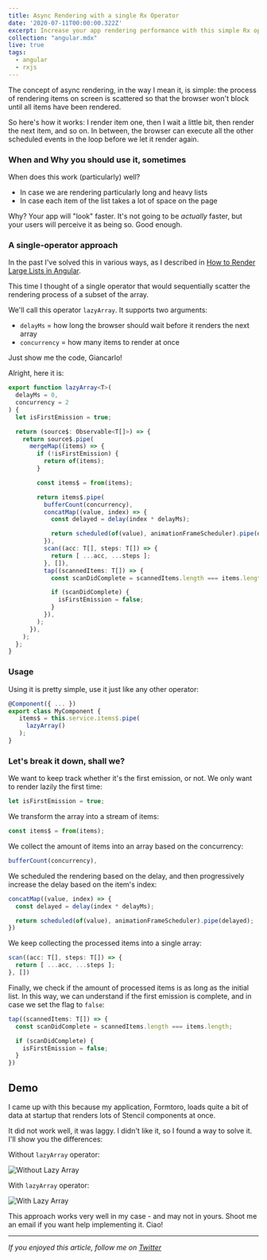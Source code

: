 ```yaml
---
title: Async Rendering with a single Rx Operator
date: '2020-07-11T00:00:00.322Z'
excerpt: Increase your app rendering performance with this simple Rx operator
collection: "angular.mdx"
live: true
tags:
  - angular
  - rxjs
---
```


The concept of async rendering, in the way I mean it, is simple: the process of rendering items on screen is scattered so that the browser won't block until all items have been rendered.

So here's how it works: I render item one, then I wait a little bit, then render the next item, and so on. In between, the browser can execute all the other scheduled events in the loop before we let it render again.

### When and Why you should use it, sometimes

When does this work (particularly) well?

- In case we are rendering particularly long and heavy lists
- In case each item of the list takes a lot of space on the page

Why? Your app will "look" faster. It's not going to be *actually* faster, but your users will perceive it as being so. Good enough.

### A single-operator approach

In the past I've solved this in various ways, as I described in [How to Render Large Lists in Angular](https://blog.bitsrc.io/3-ways-to-render-large-lists-in-angular-9f4dcb9b65).

This time I thought of a single operator that would sequentially scatter the rendering process of a subset of the array.

We'll call this operator `lazyArray`. It supports two arguments:

- `delayMs` = how long the browser should wait before it renders the next array
- `concurrency` = how many items to render at once

Just show me the code, Giancarlo!

Alright, here it is:

```typescript
export function lazyArray<T>(
  delayMs = 0,
  concurrency = 2
) {
  let isFirstEmission = true;

  return (source$: Observable<T[]>) => {
    return source$.pipe(
      mergeMap((items) => {
        if (!isFirstEmission) {
          return of(items);
        }

        const items$ = from(items);

        return items$.pipe(
          bufferCount(concurrency),
          concatMap((value, index) => {
            const delayed = delay(index * delayMs);

            return scheduled(of(value), animationFrameScheduler).pipe(delayed);
          }),
          scan((acc: T[], steps: T[]) => {
            return [ ...acc, ...steps ];
          }, []),
          tap((scannedItems: T[]) => {
            const scanDidComplete = scannedItems.length === items.length;

            if (scanDidComplete) {
              isFirstEmission = false;
            }
          }),
        );
      }),
    );
  };
}
```

### Usage

Using it is pretty simple, use it just like any other operator:

```typescript
@Component({ ... })
export class MyComponent {
   items$ = this.service.items$.pipe(
     lazyArray()
   );
}
```

### Let's break it down, shall we?

We want to keep track whether it's the first emission, or not. We only want to render lazily the first time:

```typescript
let isFirstEmission = true;
```


We transform the array into a stream of items:

```typescript
const items$ = from(items);
```

We collect the amount of items into an array based on the concurrency:

```typescript
bufferCount(concurrency),
```

We scheduled the rendering based on the delay, and then progressively increase the delay based on the item's index:

```typescript
concatMap((value, index) => {
  const delayed = delay(index * delayMs);

  return scheduled(of(value), animationFrameScheduler).pipe(delayed);
})
```

We keep collecting the processed items into a single array:

```typescript
scan((acc: T[], steps: T[]) => {
  return [ ...acc, ...steps ];
}, [])
```

Finally, we check if the amount of processed items is as long as the initial list. In this way, we can understand if the first emission is complete, and in case we set the flag to `false`:

```typescript
tap((scannedItems: T[]) => {
  const scanDidComplete = scannedItems.length === items.length;

  if (scanDidComplete) {
    isFirstEmission = false;
  }
})
```

## Demo

I came up with this because my application, Formtoro, loads quite a bit of data at startup that renders lots of Stencil components at once.

It did not work well, it was laggy. I didn't like it, so I found a way to solve it. I'll show you the differences:

Without `lazyArray` operator:

![Without Lazy Array](/assets/images/posts/no-lazy-array.gif)


With `lazyArray` operator:

![With Lazy Array](/assets/images/posts/lazy-array.gif)

This approach works very well in my case - and may not in yours. Shoot me an email if you want help implementing it. Ciao!

***

_If you enjoyed this article, follow me on [Twitter](https://twitter.com/gc_psk)_
